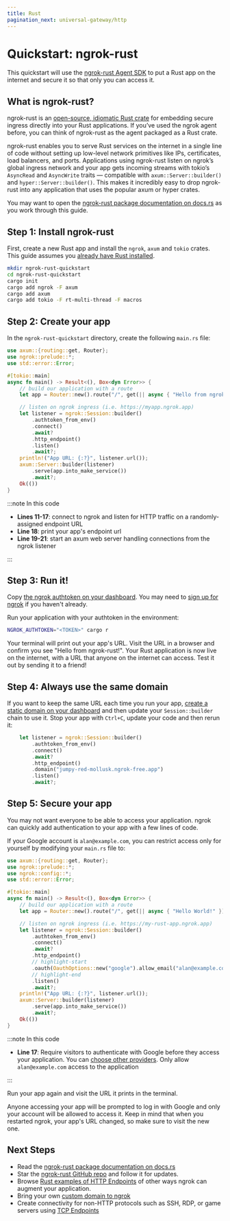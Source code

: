 ```yaml
---
title: Rust
pagination_next: universal-gateway/http
---
```


# Quickstart: ngrok-rust

This quickstart will use the [ngrok-rust Agent SDK](/agent-sdks/) to put a Rust
app on the internet and secure it so that only you can access it.

## What is ngrok-rust?

ngrok-rust is an [open-source, idiomatic Rust
crate](https://github.com/ngrok/ngrok-rust) for embedding secure ingress
directly into your Rust applications. If you’ve used the ngrok agent before,
you can think of ngrok-rust as the agent packaged as a Rust crate.

ngrok-rust enables you to serve Rust services on the internet in a single line
of code without setting up low-level network primitives like IPs, certificates,
load balancers, and ports. Applications using ngrok-rust listen on ngrok’s
global ingress network and your app gets incoming streams with tokio’s
`AsyncRead` and `AsyncWrite` traits — compatible with
`axum::Server::builder()` and `hyper::Server::builder()`. This makes it
incredibly easy to drop ngrok-rust into any application that uses the popular
axum or hyper crates.

You may want to open the [ngrok-rust package documentation on
docs.rs](https://docs.rs/ngrok/latest/ngrok/) as you work through this guide.

## Step 1: Install ngrok-rust

First, create a new Rust app and install the `ngrok`, `axum` and `tokio`
crates. This guide assumes you [already have Rust
installed](https://www.rust-lang.org/tools/install).

```bash
mkdir ngrok-rust-quickstart
cd ngrok-rust-quickstart
cargo init
cargo add ngrok -F axum
cargo add axum
cargo add tokio -F rt-multi-thread -F macros
```

## Step 2: Create your app

In the `ngrok-rust-quickstart` directory, create the following `main.rs` file:

```rust showLineNumbers
use axum::{routing::get, Router};
use ngrok::prelude::*;
use std::error::Error;

#[tokio::main]
async fn main() -> Result<(), Box<dyn Error>> {
    // build our application with a route
    let app = Router::new().route("/", get(|| async { "Hello from ngrok-rust!" }));

    // listen on ngrok ingress (i.e. https://myapp.ngrok.app)
    let listener = ngrok::Session::builder()
        .authtoken_from_env()
        .connect()
        .await?
        .http_endpoint()
        .listen()
        .await?;
    println!("App URL: {:?}", listener.url());
    axum::Server::builder(listener)
        .serve(app.into_make_service())
        .await?;
    Ok(())
}
```

:::note In this code

- **Lines 11-17**: connect to ngrok and listen for HTTP traffic on a randomly-assigned endpoint URL
- **Line 18**: print your app's endpoint url
- **Line 19-21**: start an axum web server handling connections from the ngrok listener

:::

## Step 3: Run it!

Copy [the ngrok authtoken on your
dashboard](https://dashboard.ngrok.com/get-started/your-authtoken). You may
need to [sign up for ngrok](https://ngrok.com) if you haven't already.

Run your application with your authtoken in the environment:

```bash
NGROK_AUTHTOKEN="<TOKEN>" cargo r
```

Your terminal will print out your app's URL. Visit the URL in a browser and
confirm you see "Hello from ngrok-rust!". Your Rust application is now live on
the internet, with a URL that anyone on the internet can access. Test it out by
sending it to a friend!

## Step 4: Always use the same domain

If you want to keep the same URL each time you run your app, [create a static
domain on your dashboard](https://dashboard.ngrok.com/domains) and
then update your `Session::builder` chain to use it. Stop your app with
`Ctrl+C`, update your code and then rerun it:

```rust showLineNumbers
    let listener = ngrok::Session::builder()
        .authtoken_from_env()
        .connect()
        .await?
        .http_endpoint()
        .domain("jumpy-red-mollusk.ngrok-free.app")
        .listen()
        .await?;
```

## Step 5: Secure your app

You may not want everyone to be able to access your application. ngrok can
quickly add authentication to your app with a few lines of code.

If your Google account is `alan@example.com`, you can restrict access only for
yourself by modifying your `main.rs` file to:

```rust showLineNumbers
use axum::{routing::get, Router};
use ngrok::prelude::*;
use ngrok::config::*;
use std::error::Error;

#[tokio::main]
async fn main() -> Result<(), Box<dyn Error>> {
    // build our application with a route
    let app = Router::new().route("/", get(|| async { "Hello World!" }));

    // listen on ngrok ingress (i.e. https://my-rust-app.ngrok.app)
    let listener = ngrok::Session::builder()
        .authtoken_from_env()
        .connect()
        .await?
        .http_endpoint()
        // highlight-start
        .oauth(OauthOptions::new("google").allow_email("alan@example.com"))
        // highlight-end
        .listen()
        .await?;
    println!("App URL: {:?}", listener.url());
    axum::Server::builder(listener)
        .serve(app.into_make_service())
        .await?;
    Ok(())
}
```

:::note In this code

- **Line 17**: Require visitors to authenticate with Google before they access your application. You can [choose other providers](/traffic-policy/actions/oauth/#supported-providers). Only allow `alan@example.com` access to the application

:::

Run your app again and visit the URL it prints in the terminal.

Anyone accessing your app will be prompted to log in with Google and only your
account will be allowed to access it. Keep in mind that when you restarted
ngrok, your app's URL changed, so make sure to visit the new one.

## Next Steps

- Read the [ngrok-rust package documentation on
  docs.rs](https://docs.rs/ngrok/latest/ngrok/)
- Star the [ngrok-rust GitHub repo](https://github.com/ngrok/ngrok-rust) and follow
  it for updates.
- Browse [Rust examples of HTTP Endpoints](/http/?cty=rust-sdk) of other ways ngrok can augment your application.
- Bring your own [custom domain to ngrok](/http/#bring-your-own-domain)
- Create connectivity for non-HTTP protocols such as SSH, RDP, or game servers using [TCP Endpoints](/tcp/?cty=rust-sdk)
